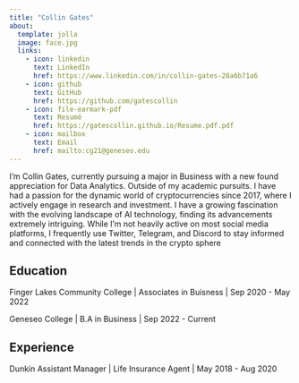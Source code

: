 ```yaml
---
title: "Collin Gates"
about:
  template: jolla
  image: face.jpg
  links:
    - icon: linkedin
      text: LinkedIn
      href: https://www.linkedin.com/in/collin-gates-28a6b71a6
    - icon: github
      text: GitHub
      href: https://github.com/gatescollin
    - icon: file-earmark-pdf
      text: Resumé
      href: https://gatescollin.github.io/Resume.pdf.pdf
    - icon: mailbox
      text: Email
      href: mailto:cg21@geneseo.edu
---
```


I'm Collin Gates, currently pursuing a major in Business with a new found appreciation for Data Analytics. Outside of my academic pursuits. I have had a passion for the dynamic world of cryptocurrencies since 2017, where I actively engage in research and investment. I have a growing fascination with the evolving landscape of AI technology, finding its advancements extremely intriguing. While I'm not heavily active on most social media platforms, I frequently use Twitter, Telegram, and Discord to stay informed and connected with the latest trends in the crypto sphere

## Education

Finger Lakes Community College \| Associates in Buisness \| Sep 2020 - May 2022

Geneseo College \| B.A in Business \| Sep 2022 - Current

## Experience

Dunkin Assistant Manager \| Life Insurance Agent \| May 2018 - Aug 2020
